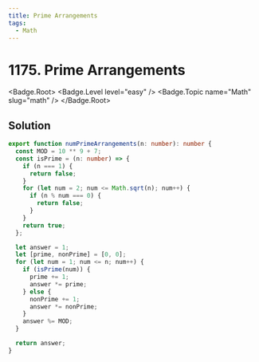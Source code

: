 ```yaml
---
title: Prime Arrangements
tags:
  - Math
---
```


# 1175. Prime Arrangements

<Badge.Root>
  <Badge.Level level="easy" />
  <Badge.Topic name="Math" slug="math" />
</Badge.Root>

## Solution

```typescript filename="solution.ts" copy
export function numPrimeArrangements(n: number): number {
  const MOD = 10 ** 9 + 7;
  const isPrime = (n: number) => {
    if (n === 1) {
      return false;
    }
    for (let num = 2; num <= Math.sqrt(n); num++) {
      if (n % num === 0) {
        return false;
      }
    }
    return true;
  };

  let answer = 1;
  let [prime, nonPrime] = [0, 0];
  for (let num = 1; num <= n; num++) {
    if (isPrime(num)) {
      prime += 1;
      answer *= prime;
    } else {
      nonPrime += 1;
      answer *= nonPrime;
    }
    answer %= MOD;
  }

  return answer;
}
```

<ProblemLink
  codingSite="leetcode"
  href="https://leetcode.com/problems/prime-arrangements"
  title="Prime Arrangements"
/>
